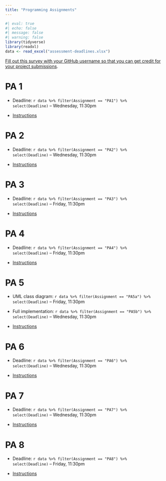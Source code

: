 ```yaml
---
title: "Programming Assignments"
---
```


```r
#| eval: true
#| echo: false
#| message: false
#| warning: false
library(tidyverse)
library(readxl)
data <- read_excel("assessment-deadlines.xlsx")
```


[Fill out this survey with your GitHub username so that you can get credit for your project submissions](https://uarizona.co1.qualtrics.com/jfe/form/SV_4GyaYKWTKqYvafk).

# PA 1

* Deadline: `r data %>% filter(Assignment == "PA1") %>%  select(Deadline)` -- Wednesday, 11:30pm

* [Instructions](programming-assignment-01.html)


# PA 2

* Deadline: `r data %>% filter(Assignment == "PA2") %>%  select(Deadline)` -- Wednesday, 11:30pm

* [Instructions](programming-assignment-02.html)

# PA 3

* Deadline: `r data %>% filter(Assignment == "PA3") %>%  select(Deadline)` -- Friday, 11:30pm

* [Instructions](programming-assignment-03.html)

# PA 4

* Deadline: `r data %>% filter(Assignment == "PA4") %>%  select(Deadline)` -- Friday, 11:30pm

* [Instructions](programming-assignment-04.html)

# PA 5

* UML class diagram: `r data %>% filter(Assignment == "PA5a") %>%  select(Deadline)` -- Friday, 11:30pm
* Full implementation: `r data %>% filter(Assignment == "PA5b") %>%  select(Deadline)` -- Wednesday, 11:30pm

* [Instructions](programming-assignment-05.html)

# PA 6

* Deadline: `r data %>% filter(Assignment == "PA6") %>%  select(Deadline)` -- Wednesday, 11:30pm

* [Instructions](programming-assignment-06.html)

# PA 7

* Deadline: `r data %>% filter(Assignment == "PA7") %>%  select(Deadline)` -- Wednesday, 11:30pm

* [Instructions](programming-assignment-07.html)

# PA 8

* Deadline: `r data %>% filter(Assignment == "PA8") %>%  select(Deadline)` -- Friday, 11:30pm

* [Instructions](programming-assignment-08.html)


